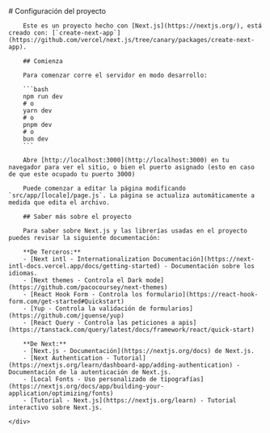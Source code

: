 
<Meta title="Configura el proyecto"/>

<div className="sb-container">
	<div className='sb-section-title'>
		# Configuración del proyecto

		Este es un proyecto hecho con [Next.js](https://nextjs.org/), está creado con: [`create-next-app`](https://github.com/vercel/next.js/tree/canary/packages/create-next-app).

		## Comienza

		Para comenzar corre el servidor en modo desarrollo:

		```bash
		npm run dev
		# o
		yarn dev
		# o
		pnpm dev
		# o
		bun dev
		```

		Abre [http://localhost:3000](http://localhost:3000) en tu navegador para ver el sitio, o bien el puerto asignado (esto en caso de que este ocupado tu puerto 3000)

		Puede comenzar a editar la página modificando `src/app/[locale]/page.js`. La página se actualiza automáticamente a medida que edita el archivo.

		## Saber más sobre el proyecto

		Para saber sobre Next.js y las librerías usadas en el proyecto puedes revisar la siguiente documentación:

		**De Terceros:**
		- [Next intl - Internationalization Documentación](https://next-intl-docs.vercel.app/docs/getting-started) - Documentación sobre los idiomas.
		- [Next themes - Controla el Dark mode](https://github.com/pacocoursey/next-themes)
		- [React Hook Form - Controla los formulario](https://react-hook-form.com/get-started#Quickstart)
		- [Yup - Controla la validación de formularios](https://github.com/jquense/yup)
		- [React Query - Controla las peticiones a apis](https://tanstack.com/query/latest/docs/framework/react/quick-start)

		**De Next:**
		- [Next.js - Documentación](https://nextjs.org/docs) de Next.js.
		- [Next Authentication - Tutorial](https://nextjs.org/learn/dashboard-app/adding-authentication) - Documentación de la autenticación de Next.js.
		- [Local Fonts - Uso personalizado de tipografías](https://nextjs.org/docs/app/building-your-application/optimizing/fonts)
		- [Tutorial - Next.js](https://nextjs.org/learn) - Tutorial interactivo sobre Next.js.

	</div>
</div>

